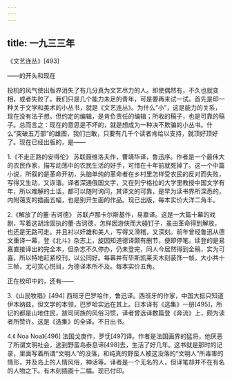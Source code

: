 ```yaml
---
---
---
```

title: 一九三三年
---




《文艺连丛》[493]


——的开头和现在

投机的风气使出版界消失了有几分真为文艺尽力的人。即使偶然有，不久也就变相，或者失败了。我们只是几个能力未足的青年，可是要再来试一试。首先是印一种关于文学和美术的小丛书，就是《文艺连丛》。为什么“小”，这是能力的关系，现在没有法子想。但约定的编辑，是肯负责任的编辑；所收的稿子，也是可靠的稿子。总而言之：现在的意思是不坏的，就是想成为一种决不欺骗的小丛书。什么“突破五万部”的雄图，我们岂敢，只要有几千个读者肯给以支持，就顶好顶好了。现在已经出版的，是——

1.《不走正路的安得伦》 苏联聂维洛夫作，曹靖华译，鲁迅序。作者是一个最伟大的农民作家，描写动荡中的农民生活的好手，可惜在十年前就死掉了。这一个中篇小说，所叙的是革命开初，头脑单纯的革命者在乡村里怎样受农民的反对而失败，写得又生动，又诙谐。译者深通俄国文字，又在列宁格拉的大学里教授中国文学有年，所以难解的土话，都可以随时询问，其译文的可靠，是早为读书界所深悉的，内附蔼支的插画五幅，也是别开生面的作品。现已出版，每本实价大洋二角半。

2.《解放了的董·吉诃德》 苏联卢那卡尔斯基作，易嘉译。这是一大篇十幕的戏剧，写着这胡涂固执的董·吉诃德，怎样因游侠而大碰钉子，虽由革命得到解放，也还是无路可走。并且衬以奸雄和美人，写得又滑稽，又深刻。前年曾经鲁迅从德文重译一幕，登《北斗》杂志上，旋因知道德译颇有删节，便即停笔。续登的是易嘉直接译出的完全本，但杂志不久停办，仍未登完，同人今居然得到全稿，实为可喜，所以特地赶紧校刊，以公同好。每幕并有毕斯凯莱夫木刻装饰一帧，大小共十三帧，尤可赏心悦目，为德译本所不及。每本实价五角。

正在校印中的，还有——

3.《山民牧唱》[494] 西班牙巴罗哈作，鲁迅译。西班牙的作家，中国大抵只知道伊本纳兹，但文学的本领，巴罗哈实远在其上。日本译有《选集》一册[495]，所记的都是山地住民，跋司珂族的风俗习惯，译者曾选译数篇登《奔流》上，颇为读者所赞许。这是《选集》的全译。不日出书。

4.《 Noa Noa》[496] 法国戈庚作，罗怃[497]译。作者是法国画界的猛将，他厌恶了所谓文明社会，逃到野蛮岛泰息谛[498]去，生活了好几年。这书就是那时的记录，里面写着所谓“文明人”的没落，和纯真的野蛮人被这没落的“文明人”所毒害的情形，并及岛上的人情风俗，神话等。译者是一个无名的人，但译笔却并不在有名的人物之下。有木刻插画十二幅。现已付印。